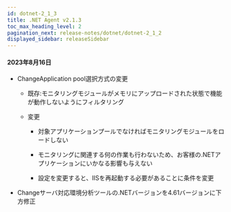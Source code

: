 ```yaml
---
id: dotnet-2_1_3
title: .NET Agent v2.1.3
toc_max_heading_level: 2
pagination_next: release-notes/dotnet/dotnet-2_1_2
displayed_sidebar: releaseSidebar
---
```


#### 2023年8月16日

- <Status>Change</Status>Application pool選択方式の変更

  - 既存:モニタリングモジュールがメモリにアップロードされた状態で機能が動作しないようにフィルタリング

  - 変更

    - 対象アプリケーションプールでなければモニタリングモジュールをロードしない

    - モニタリングに関連する何の作業も行わないため、お客様の.NETアプリケーションにいかなる影響も与えない

    - 設定を変更すると、IISを再起動する必要があることに条件を変更

- <Status>Change</Status>サーバ対応環境分析ツールの.NETバージョンを4.61バージョンに下方修正
